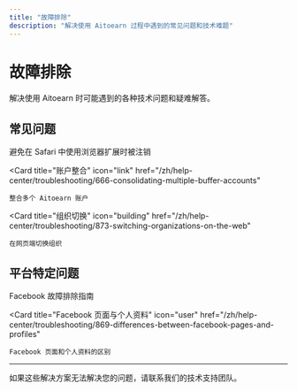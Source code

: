 ```yaml
---
title: "故障排除"
description: "解决使用 Aitoearn 过程中遇到的常见问题和技术难题"
---
```

# 故障排除

解决使用 Aitoearn 时可能遇到的各种技术问题和疑难解答。

## 常见问题

<CardGroup cols={2}>
  <Card
    title="Safari 浏览器扩展"
    icon="safari"
    href="/zh/help-center/troubleshooting/655-how-to-avoid-being-logged-out-when-using-the-browser-extension-in-safari"
  >
    避免在 Safari 中使用浏览器扩展时被注销
  </Card>
  
  <Card
    title="账户整合"
    icon="link"
    href="/zh/help-center/troubleshooting/666-consolidating-multiple-buffer-accounts"
  >
    整合多个 Aitoearn 账户
  </Card>
  
  <Card
    title="组织切换"
    icon="building"
    href="/zh/help-center/troubleshooting/873-switching-organizations-on-the-web"
  >
    在网页端切换组织
  </Card>
</CardGroup>

## 平台特定问题

<CardGroup cols={2}>
  <Card
    title="Facebook 故障排除"
    icon="facebook"
    href="/zh/help-center/troubleshooting/872-facebook-troubleshooting-guide"
  >
    Facebook 故障排除指南
  </Card>
  
  <Card
    title="Facebook 页面与个人资料"
    icon="user"
    href="/zh/help-center/troubleshooting/869-differences-between-facebook-pages-and-profiles"
  >
    Facebook 页面和个人资料的区别
  </Card>
</CardGroup>

---

如果这些解决方案无法解决您的问题，请联系我们的技术支持团队。
